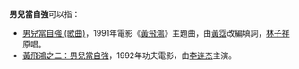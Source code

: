 '''男兒當自強'''可以指：
* [[男兒當自強_(歌曲)|男兒當自強 (歌曲)]]，1991年電影《[[黃飛鴻_(1991年電影)|黃飛鴻]]》主題曲，由[[黃霑|黃霑]]改編填詞，[[林子祥|林子祥]]原唱。
* [[黃飛鴻之二：男兒當自強|黃飛鴻之二：男兒當自強]]，1992年功夫電影，由[[李连杰|李连杰]]主演。
{{Disambig|Cat=五字作品消歧义|男}}